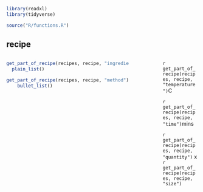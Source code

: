```r
library(readxl)
library(tidyverse)

source("R/functions.R")
```


## recipe

:::: {.columns}

::: {.column width="70%"}

```r
get_part_of_recipe(recipes, recipe, "ingredients") |>
  plain_list()
```

```r
get_part_of_recipe(recipes, recipe, "method") |>
    bullet_list() 
```

:::

::: {.column width="10%"}

:::

::: {.column width="20%"}

 `r get_part_of_recipe(recipes, recipe, "temperature")`C
 
`r get_part_of_recipe(recipes, recipe, "time")`mins
 
`r get_part_of_recipe(recipes, recipe, "quantity")` x 
    `r get_part_of_recipe(recipes, recipe, "size")` 

:::

::::